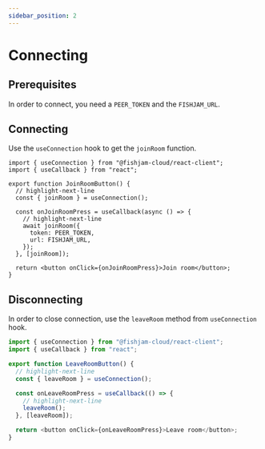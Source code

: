 ```yaml
---
sidebar_position: 2
---
```


# Connecting

## Prerequisites

In order to connect, you need a `PEER_TOKEN` and the `FISHJAM_URL`.

## Connecting

Use the `useConnection` hook to get the `joinRoom` function.

```tsx
import { useConnection } from "@fishjam-cloud/react-client";
import { useCallback } from "react";

export function JoinRoomButton() {
  // highlight-next-line
  const { joinRoom } = useConnection();

  const onJoinRoomPress = useCallback(async () => {
    // highlight-next-line
    await joinRoom({
      token: PEER_TOKEN,
      url: FISHJAM_URL,
    });
  }, [joinRoom]);

  return <button onClick={onJoinRoomPress}>Join room</button>;
}
```

## Disconnecting

In order to close connection, use the `leaveRoom` method from `useConnection` hook.

```ts
import { useConnection } from "@fishjam-cloud/react-client";
import { useCallback } from "react";

export function LeaveRoomButton() {
  // highlight-next-line
  const { leaveRoom } = useConnection();

  const onLeaveRoomPress = useCallback(() => {
    // highlight-next-line
    leaveRoom();
  }, [leaveRoom]);

  return <button onClick={onLeaveRoomPress}>Leave room</button>;
}

```
